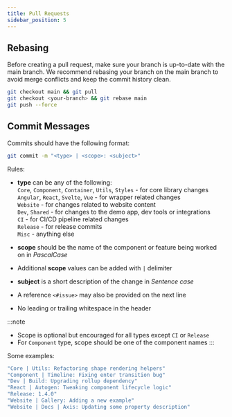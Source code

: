 ```yaml
---
title: Pull Requests
sidebar_position: 5
---
```


## Rebasing
Before creating a pull request, make sure your branch is up-to-date with the main branch.
We recommend rebasing your branch on the main branch to avoid merge conflicts and keep the commit history clean.

```bash
git checkout main && git pull
git checkout <your-branch> && git rebase main
git push --force
```

## Commit Messages
Commits should have the following format:

```bash
git commit -m "<type> | <scope>: <subject>"
```

Rules:
- **type** can be any of the following:  
  `Core`, `Component`, `Container`, `Utils`, `Styles` - for core library changes  
  `Angular`, `React`, `Svelte`, `Vue` - for wrapper related changes  
  `Website` - for changes related to website content  
  `Dev`, `Shared` - for changes to the demo app, dev tools or integrations  
  `CI` - for CI/CD pipeline related changes  
  `Release` - for release commits  
  `Misc` - anything else


- **scope** should be the name of the component or feature being worked on in _PascalCase_
- Additional **scope** values can be added with ` | ` delimiter
- **subject** is a short description of the change in _Sentence case_
- A reference `<#issue>` may also be provided on the next line
- No leading or trailing whitespace in the header

:::note
- Scope is optional but encouraged for all types except `CI` or `Release`
- For `Component` type, scope should be one of the component names
:::

Some examples:

```bash
"Core | Utils: Refactoring shape rendering helpers"
"Component | Timeline: Fixing enter transition bug"
"Dev | Build: Upgrading rollup dependency"
"React | Autogen: Tweaking component lifecycle logic"
"Release: 1.4.0"
"Website | Gallery: Adding a new example"
"Website | Docs | Axis: Updating some property description"
```

